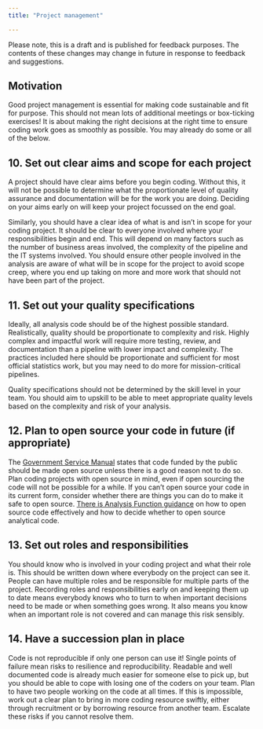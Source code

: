 ```yaml
---
title: "Project management"

---
```

:::{.callout-note}
Please note, this is a draft and is published for feedback purposes. The contents of these changes may change in future in response to feedback and suggestions.
:::

## Motivation

Good project management is essential for making code sustainable and fit for purpose. This should not mean lots of additional meetings or box-ticking exercises! It is about making the right decisions at the right time to ensure coding work goes as smoothly as possible. You may already do some or all of the below.

## 10. Set out clear aims and scope for each project

A project should have clear aims before you begin coding. Without this, it will not be possible to determine what the proportionate level of quality assurance and documentation will be for the work you are doing. Deciding on your aims early on will keep your project focussed on the end goal.

Similarly, you should have a clear idea of what is and isn’t in scope for your coding project. It should be clear to everyone involved where your responsibilities begin and end. This will depend on many factors such as the number of business areas involved, the complexity of the pipeline and the IT systems involved. You should ensure other people involved in the analysis are aware of what will be in scope for the project to avoid scope creep, where you end up taking on more and more work that should not have been part of the project. 

## 11.	Set out your quality specifications

Ideally, all analysis code should be of the highest possible standard. Realistically, quality should be proportionate to complexity and risk. Highly complex and impactful work will require more testing, review, and documentation than a pipeline with lower impact and complexity. The practices included here should be proportionate and sufficient for most official statistics work, but you may need to do more for mission-critical pipelines. 

Quality specifications should not be determined by the skill level in your team. You should aim to upskill to be able to meet appropriate quality levels based on the complexity and risk of your analysis.

## 12. Plan to open source your code in future (if appropriate)

The [Government Service Manual](https://www.gov.uk/service-manual/technology/making-source-code-open-and-reusable#licensing-your-code) states that code funded by the public should be made open source unless there is a good reason not to do so. Plan coding projects with open source in mind, even if open sourcing the code will not be possible for a while. If you can’t open source your code in its current form, consider whether there are things you can do to make it safe to open source. [There is Analysis Function guidance](https://analysisfunction.civilservice.gov.uk/policy-store/open-sourcing-analytical-code/) on how to open source code effectively and how to decide whether to open source analytical code.

## 13. Set out roles and responsibilities

You should know who is involved in your coding project and what their role is. This should be written down where everybody on the project can see it. People can have multiple roles and be responsible for multiple parts of the project. Recording roles and responsibilities early on and keeping them up to date means everybody knows who to turn to when important decisions need to be made or when something goes wrong. It also means you know when an important role is not covered and can manage this risk sensibly.

## 14.	Have a succession plan in place
Code is not reproducible if only one person can use it! Single points of failure mean risks to resilience and reproducibility.
Readable and well documented code is already much easier for someone else to pick up, but you should be able to cope with losing one of the coders on your team. Plan to have two people working on the code at all times. If this is impossible, work out a clear plan to bring in more coding resource swiftly, either through recruitment or by borrowing resource from another team. Escalate these risks if you cannot resolve them.
